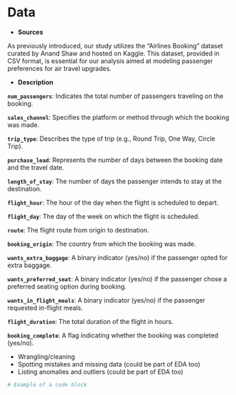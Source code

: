 # Data

* **Sources**

As previously introduced, our study utilizes the "Airlines Booking" dataset curated by Anand Shaw and hosted on Kaggle. This dataset, provided in CSV format, is essential for our analysis aimed at modeling passenger preferences for air travel upgrades.

* **Description**

**`num_passengers`**: Indicates the total number of passengers traveling on the booking.

**`sales_channel`**: Specifies the platform or method through which the booking was made.

**`trip_type`**: Describes the type of trip (e.g., Round Trip, One Way, Circle Trip).

**`purchase_lead`**: Represents the number of days between the booking date and the travel date.

**`length_of_stay`**: The number of days the passenger intends to stay at the destination.

**`flight_hour`**: The hour of the day when the flight is scheduled to depart.

**`flight_day`**: The day of the week on which the flight is scheduled.

**`route`**: The flight route from origin to destination.

**`booking_origin`**: The country from which the booking was made.

**`wants_extra_baggage`**: A binary indicator (yes/no) if the passenger opted for extra baggage.

**`wants_preferred_seat`**: A binary indicator (yes/no) if the passenger chose a preferred seating option during booking.

**`wants_in_flight_meals`**: A binary indicator (yes/no) if the passenger requested in-flight meals.

**`flight_duration`**: The total duration of the flight in hours.

**`booking_complete`**: A flag indicating whether the booking was completed (yes/no).



* Wrangling/cleaning
* Spotting mistakes and missing data (could be part of EDA too)
* Listing anomalies and outliers (could be part of EDA too)

```r
# Example of a code block
```